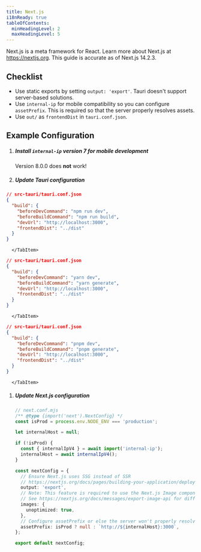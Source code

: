 ```yaml
---
title: Next.js
i18nReady: true
tableOfContents:
  minHeadingLevel: 2
  maxHeadingLevel: 5
---
```



Next.js is a meta framework for React. Learn more about Next.js at https://nextjs.org. This guide is accurate as of Next.js 14.2.3.

## Checklist

- Use static exports by setting `output: 'export'`. Tauri doesn't support server-based solutions.
- Use `internal-ip` for mobile compatibility so you can configure `assetPrefix`. This is required so that the server properly resolves assets.
- Use `out/` as `frontendDist` in `tauri.conf.json`.

## Example Configuration

<Steps>

1. ##### Install `internal-ip` version 7 for mobile development

   Version 8.0.0 does **not** work!

   <CommandTabs
     npm="npm install --save-dev internal-ip@7.0.0"
     yarn="yarn add -D internal-ip@7.0.0"
     pnpm="pnpm add -D internal-ip@7.0.0"
   />

1. ##### Update Tauri configuration

      <Tabs>
  <TabItem label="npm">

   ```json
   // src-tauri/tauri.conf.json
   {
     "build": {
       "beforeDevCommand": "npm run dev",
       "beforeBuildCommand": "npm run build",
       "devUrl": "http://localhost:3000",
       "frontendDist": "../dist"
     }
   }
   ```

      </TabItem>
<TabItem label="yarn">

   ```json
   // src-tauri/tauri.conf.json
   {
     "build": {
       "beforeDevCommand": "yarn dev",
       "beforeBuildCommand": "yarn generate",
       "devUrl": "http://localhost:3000",
       "frontendDist": "../dist"
     }
   }
   ```

      </TabItem>
<TabItem label="pnpm">

   ```json
   // src-tauri/tauri.conf.json
   {
     "build": {
       "beforeDevCommand": "pnpm dev",
       "beforeBuildCommand": "pnpm generate",
       "devUrl": "http://localhost:3000",
       "frontendDist": "../dist"
     }
   }
   ```

      </TabItem>
</Tabs>

1. ##### Update Next.js configuration

   ```ts
   // next.conf.mjs
   /** @type {import('next').NextConfig} */
   const isProd = process.env.NODE_ENV === 'production';

   let internalHost = null;

   if (!isProd) {
     const { internalIpV4 } = await import('internal-ip');
     internalHost = await internalIpV4();
   }

   const nextConfig = {
     // Ensure Next.js uses SSG instead of SSR
     // https://nextjs.org/docs/pages/building-your-application/deploying/static-exports
     output: 'export',
     // Note: This feature is required to use the Next.js Image component in SSG mode.
     // See https://nextjs.org/docs/messages/export-image-api for different workarounds.
     images: {
       unoptimized: true,
     },
     // Configure assetPrefix or else the server won't properly resolve your assets.
     assetPrefix: isProd ? null : `http://${internalHost}:3000`,
   };

   export default nextConfig;
   ```

</Steps>
